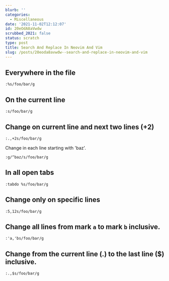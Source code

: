 ```yaml
---
blurb: ''
categories:
  - Miscellaneous
date: '2021-11-02T12:12:07'
id: 20eOdA8aVwdw
scrubbed_2021: false
status: scratch
type: post
title: Search And Replace In Neovim And Vim
slug: /posts/20eoda8avwdw--search-and-replace-in-neovim-and-vim
---
```


## Everywhere in the file

```
:%s/foo/bar/g
```


## On the current line

```
:s/foo/bar/g
```


## Change on current line and next two lines (+2)

```
:.,+2s/foo/bar/g
```


Change in each line starting with 'baz'.

```
:g/^baz/s/foo/bar/g
```


## In all open tabs

```
:tabdo %s/foo/bar/g  
``` 
    

## Change only on specific lines

```
:5,12s/foo/bar/g
```
    

## Change all lines from mark `a` to mark `b` inclusive.

```
:'a,'bs/foo/bar/g
```


## Change from the current line (.) to the last line ($) inclusive.

```
:.,$s/foo/bar/g
```
